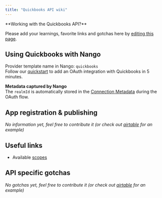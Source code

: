 ```yaml
---
title: "Quickbooks API wiki"
---
```


<Info>
**Working with the Quickbooks API?**

Please add your learnings, favorite links and gotchas here by
[editing this page](https://github.com/nangohq/nango/tree/master/docs/docs/providers/quickbooks.md).

</Info>

## Using Quickbooks with Nango[](#using-quickbooks-with-nango "Direct link to Using Quickbooks with Nango")

Provider template name in Nango: `quickbooks`  
Follow our [quickstart](/quickstart) to add an OAuth integration with Quickbooks
in 5 minutes.

**Metadata captured by Nango**  
The `realmId` is automatically stored in the
[Connection Metadata](/reference/core-concepts#metadata) during the OAuth flow.

## App registration & publishing[](#app-registration--publishing "Direct link to App registration & publishing")

_No information yet, feel free to contribute it (or check out
[airtable](/providers/airtable) for an example)_

## Useful links[](#useful-links "Direct link to Useful links")

- Available
  [scopes](https://developer.intuit.com/app/developer/qbo/docs/learn/scopes)

## API specific gotchas[](#api-specific-gotchas "Direct link to API specific gotchas")

_No gotchas yet, feel free to contribute it (or check out
[airtable](/providers/airtable) for an example)_
